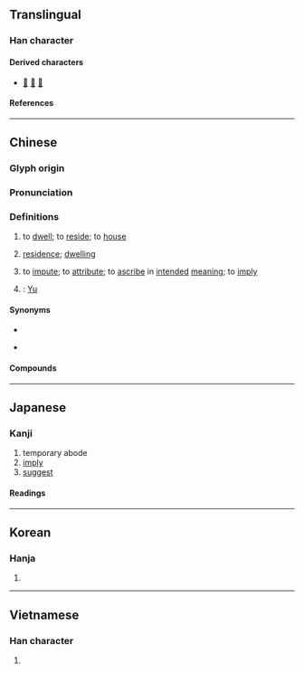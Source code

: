 {{also|庽}}
{{character info}}
==Translingual==

===Han character===
{{Han char|rn=40|rad=宀|as=09|sn=12|four=30427|canj=JWLB|ids=⿱宀禺}}

====Derived characters====
* [[𠿄]] [[𣛡]] [[䴁]]

====References====
{{Han ref|kx=0289.150|dkj=07243|dj=0573.040|hdz=20942.130|uh=5BD3}}

----

==Chinese==
{{zh-forms}}

===Glyph origin===
{{Han etym}}

===Pronunciation===
{{zh-pron
|m=yù
|c=jyu6
|h=pfs=ngi
|md=
|mn=qz,tw,xm:gū/zz:gī
|w=3nyy
|mc=y
|oc=y
|cat=v,n,pn
}}

===Definitions===
{{zh-hanzi}}

# {{lb|zh|literary|or in compounds}} to [[dwell]]; to [[reside]]; to [[house]]
# {{lb|zh|literary|or in compounds}} [[residence]]; [[dwelling]]
#: {{zh-x|公寓|apartment}}
# {{lb|zh|literary|or in compounds}} to [[impute]]; to [[attribute]]; to [[ascribe]] in [[intended]] [[meaning]]; to [[imply]]
# {{surname|zh}}: [[Yu]]

====Synonyms====
* {{s|to dwell}}
{{zh-syn-saurus|居住}}
* {{s|residence}}
{{zh-syn-saurus|住宅}}

====Compounds====
{{zh-der|寓形|寓言|假寓|寄寓|寓處|寓兵於農|伊索寓言|寓目|公寓|寓禁於征|寓所|寓懷|寓意|寓公|寓人寓馬|寓教於樂|寓居|海外寓公|留寓|書寓|游心寓目|流寓|隨寓而安|貴寓|託物寓興}}

----

==Japanese==

===Kanji===
{{ja-kanji|grade=|rs=宀09}}

# temporary abode
# [[imply]]
# [[suggest]]

====Readings====
{{ja-readings
|goon=ぐ
|kanon=ぐ
|kanyoon=ぐう
|on=ぎょ
|kun=かこつ-ける, やど-る, やど-す, よ-る, よ-せる
}}

----

==Korean==

===Hanja===
{{ko-hanja|우}}

# {{rfdef|ko|sort=宀09}}

----

==Vietnamese==

===Han character===
{{vi-readings|rs=宀09|reading=ngụ}}

# {{rfdef|vi|sort=宀09}}

{{cln|vi|Han tu}}